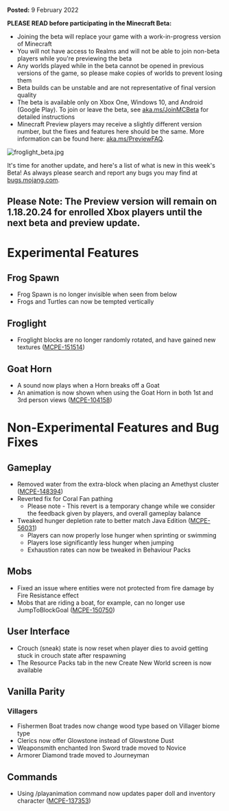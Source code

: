 **Posted:** 9 February 2022

**PLEASE READ before participating in the Minecraft Beta:**

-   Joining the beta will replace your game with a work-in-progress version of Minecraft
-   You will not have access to Realms and will not be able to join non-beta players while you're previewing the beta
-   Any worlds played while in the beta cannot be opened in previous versions of the game, so please make copies of worlds to prevent losing them
-   Beta builds can be unstable and are not representative of final version quality
-   The beta is available only on Xbox One, Windows 10, and Android (Google Play). To join or leave the beta, see [aka.ms/JoinMCBeta](https://aka.ms/JoinMCBeta) for detailed instructions
-   Minecraft Preview players may receive a slightly different version number, but the fixes and features here should be the same. More information can be found here: [aka.ms/PreviewFAQ](http://aka.ms/PreviewFAQ).

![froglight_beta.jpg](https://feedback.minecraft.net/hc/article_attachments/4424787313677/froglight_beta.jpg)

It's time for another update, and here's a list of what is new in this week's Beta! As always please search and report any bugs you may find at [bugs.mojang.com](http://bugs.mojang.com/).

## **Please Note:** The Preview version will remain on 1.18.20.24 for enrolled Xbox players until the next beta and preview update.

# **Experimental Features**

## **Frog Spawn**

-   Frog Spawn is no longer invisible when seen from below
-   Frogs and Turtles can now be tempted vertically

## **Froglight**

-   Froglight blocks are no longer randomly rotated, and have gained new textures ([MCPE-151514](https://bugs.mojang.com/browse/MCPE-151514))

## **Goat Horn**

-   A sound now plays when a Horn breaks off a Goat
-   An animation is now shown when using the Goat Horn in both 1st and 3rd person views ([MCPE-104158](https://bugs.mojang.com/browse/MCPE-104158))  
      
    

# **Non-Experimental Features and Bug Fixes**

## **Gameplay**

-   Removed water from the extra-block when placing an Amethyst cluster ([MCPE-148394](https://bugs.mojang.com/browse/MCPE-148394))
-   Reverted fix for Coral Fan pathing
    -   Please note - This revert is a temporary change while we consider the feedback given by players, and overall gameplay balance
-   Tweaked hunger depletion rate to better match Java Edition ([MCPE-56031](https://bugs.mojang.com/browse/MCPE-56031))
    -   Players can now properly lose hunger when sprinting or swimming
    -   Players lose significantly less hunger when jumping
    -   Exhaustion rates can now be tweaked in Behaviour Packs

## **Mobs**

-   Fixed an issue where entities were not protected from fire damage by Fire Resistance effect
-   Mobs that are riding a boat, for example, can no longer use JumpToBlockGoal ([MCPE-150750](https://bugs.mojang.com/browse/MCPE-150750))

## **User Interface**

-   Crouch (sneak) state is now reset when player dies to avoid getting stuck in crouch state after respawning
-   The Resource Packs tab in the new Create New World screen is now available

## **Vanilla Parity**

### **Villagers**

-   Fishermen Boat trades now change wood type based on Villager biome type
-   Clerics now offer Glowstone instead of Glowstone Dust
-   Weaponsmith enchanted Iron Sword trade moved to Novice
-   Armorer Diamond trade moved to Journeyman

## **Commands**

-   Using /playanimation command now updates paper doll and inventory character ([MCPE-137353](https://bugs.mojang.com/browse/MCPE-137353))

